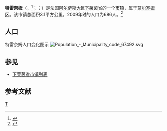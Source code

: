 {{地图误译/法语U4|issue=特朗埃}}
{{noteTA|G1=法国地名}}
{{Infobox French commune
|name                   = 特雷奈姆
|native name            = Traenheim
|arrondissement         = [[莫尔塞姆区|莫尔塞姆区]]
}}
'''特雷奈姆'''（{{lang-fr|Traenheim}}，{{IPA-fr|tʁɛnaim}}<ref>{{Cite web|title=Localisation et prononciation des noms de lieux d'Alsace commençant par T, U, V, W ou Z|url=http://elsasser.free.fr/NomCommu/ElsComTZ.html|work=elsasser.free.fr|accessdate=2019-03-19|archive-date=2020-09-13|archive-url=https://web.archive.org/web/20200913114647/http://elsasser.free.fr/NomCommu/ElsComTZ.html|dead-url=no}}</ref>；{{lang-de|Tränheim}}；{{lang-gsw-als|Draane}}）是[[法国|法国]][[阿尔萨斯大区|阿尔萨斯大区]][[下莱茵省|下莱茵省]]的一个[[市镇_(法国)|市镇]]，属于[[莫尔塞姆区|莫尔塞姆区]]。该市镇总面积3.1平方公里，2009年时的人口为686人。<ref>{{Cite web |url=http://www.insee.fr/fr/ppp/bases-de-donnees/recensement/populations-legales/france-departements.asp?annee=2009 |title=法国INSEE人口数据-2009年 |accessdate=2012-10-19 |archive-date=2012-01-08 |archive-url=https://web.archive.org/web/20120108000120/http://www.insee.fr/fr/ppp/bases-de-donnees/recensement/populations-legales/france-departements.asp?annee=2009 |dead-url=no }}</ref>

== 人口 ==
特雷奈姆人口变化图示
[[File:Population_-_Municipality_code_67492.svg|left]]{{clear}} 

== 参见 ==
* [[下莱茵省市镇列表|下莱茵省市镇列表]]

== 参考文献 ==
{{reflist}}

{{下莱茵省市镇}}
{{France-geo-stub}}
[[Category:下莱茵省市镇|T]]